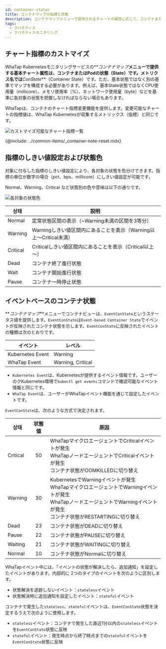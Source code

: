 ```yaml
---
id: container-status
title: コンテナマップの指標と状態
description: コンテナマップメニューで提供されるチャートの属性に応じて、コンテナまたはPodの状態を確認できます。
tags:
  - クバネティス
  - クバネティスモニタリング
---
```


## チャート指標のカストマイズ

WhaTap Kubernetesモニタリングサービスの**_コンテナマップ_**メニューで提供する基本チャート属性は、コンテナまたはPodの状態（State）です。メトリクス名では**_ConState_**（Container State）です。ただ、基本状態ではなく別の基準でマップを構成する必要があります。例えば、基本State状態ではなくCPU使用量（millicore）、メモリ使用率（%）、ネットワーク使用量（byte）などを基準に各対象の状態を把握しなければならない場合もあります。

WhaTapは、コンテナのチャート指標変更機能を提供します。変更可能なチャートの指標値は、WhaTap Kubernetesが収集するメトリックス（指標）と同じです。

![カストマイズ可能なチャート指標一覧](https://img.whatap.io/media/images/whatap_kubernetes_container_map_state_customization.png)

{@include: ../common-items/_container-note-reset.mdx} 

## 指標のしきい値設定および状態色

対象に付与した指標のしきい値設定により、各対象の状態を色分けできます。指標の単位が数字の場合（pct、bps、millicore）にしきい値設定が可能です。

<span class='normal'>Normal</span>、<span class='slow'>Warning</span>、<span class='vslow'>Critical</span> など状態別の色や意味は以下の通りです。

![各対象の状態色](/img/container-map-status-color.png)

| 상태                                  | 説明                                                                |
| ----------------------------------- | ----------------------------------------------------------------- |
| <span class='normal'>Normal</span>  | 定常状態区間の表示（~Warning未満の区間を3等分）                                      |
| <span class='slow'>Warning</span>   | Warningしきい値区間内にあることを表示（Warning以上～Critical未満）                      |
| <span class='vslow'>Critical</span> | Criticalしきい値区間内にあることを表示（Critical以上～）                              |
| Dead                                | コンテナ終了進行状態                                                        |
| Wait                                | コンテナ開始進行状態                                                        |
| Pause                               | コンテナ一時停止状態                                                        |

## イベントベースのコンテナ状態

**_コンテナマップ_**メニューでコンテナビューは、`EventConState`というステータス値を提供します。`EventConState`は`Event-based Container State`でイベントが反映されたコンテナ状態を示します。`EventConState`に反映されたイベントの種類は次のとおりです。

| イベント             | レベル                                                                    |
| ---------------- | ---------------------------------------------------------------------- |
| Kubernetes Event | <span class='slow'>Warning</span>                                      |
| WhaTap Event     | <span class='slow'>Warning</span>, <span class='vslow'>Critical</span> |

-   `Kubernetes Event`は、Kubernetesが提供するイベント情報です。ユーザーのクKubernetes環境で`kubectl get events`コマンドで確認可能なイベント情報と同じです。
-   `WhaTap Event`は、ユーザーがWhaTapイベント機能を通じて設定したイベントです。

`EventConState`は、次のような方式で決定されます。

| 상태                                  | 状態値 | 原因                                                                                                                          |
| ----------------------------------- | :-: | --------------------------------------------------------------------------------------------------------------------------- |
| <span class='vslow'>Critical</span> |  50 | WhaTapマイクロエージェントでCriticalイベントが発生<br/>WhaTapノードエージェントでCriticalイベントが発生<br/>コンテナ状態がOOMKILLEDに切り替え                              |
| <span class='slow'>Warning</span>   |  30 | KubernetesでWarningイベントが発生<br/>WhaTapマイクロエージェントでWarningイベントが発生<br/>WhaTapノードエージェントでWarningイベントが発生<br/>コンテナ状態がRESTARTINGに切り替え |
| Dead                                |  23 | コンテナ状態がDEADに切り替え                                                                                                            |
| Pause                               |  22 | コンテナ状態がPAUSEに切り替え                                                                                                           |
| Waiting                             |  21 | コンテナ状態がWAITINGに切り替え                                                                                                         |
| <span class='normal'>Normal</span>  |  10 | コンテナ状態がNormalに切り替え                                                                                                          |

WhaTapイベント中には、「イベントの状態が解決したら、追加通知」を設定したイベントがあります。内部的に 2つのタイプのイベントを次のように区別します。

-   状態解決を追跡しないイベント：`stateless`イベント
-   状態解決時に追加通知を設定したイベント：`stateful`イベント

コンテナで発生した`stateless`、`stateful`イベントは、`EventConState`状態を決定するうえで次のように使用します。 

-   `stateless`イベント：コンテナで発生した直近1分以内の`stateless`イベントを`EventConState`状態に反映
-   `stateful`イベント：発生時点から終了時点までの`stateful`イベントを`EventConState`状態に反映
